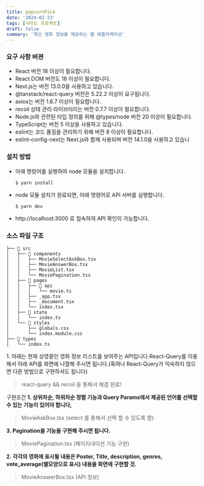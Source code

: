 ```yaml
---
title: popcornPick
date: '2024-02-23'
tags: [사이드 프로젝트]
draft: false
summary: '최신 영화 정보를 제공하는 웹 애플리케이션'
---
```


### 요구 사항 버젼

- React 버전 18 이상이 필요합니다.
- React DOM 버전도 18 이상이 필요합니다.
- Next.js는 버전 13.0.0을 사용하고 있습니다.
- @tanstack/react-query 버전은 5.22.2 이상이 요구됩니다.
- axios는 버전 1.6.7 이상이 필요합니다.
- recoil 상태 관리 라이브러리는 버전 0.7.7 이상이 필요합니다.
- Node.js와 관련된 타입 정의를 위해 @types/node 버전 20 이상이 필요합니다.
- TypeScript는 버전 5 이상을 사용하고 있습니다.
- eslint는 코드 품질을 관리하기 위해 버전 8 이상이 필요합니다.
- eslint-config-next는 Next.js와 함께 사용되며 버전 14.1.0을 사용하고 있습니

### 설치 방법

- 아래 명령어를 실행하여 node 모듈을 설치합니다.
  ```
  $ yarn install
  ```
- node 모듈 설치가 완료되면, 아래 명령어로 API 서버를 실행합니다.
  ```
  $ yarn dev
  ```
- http://localhost:3000 로 접속하여 API 확인이 가능합니다.

### 소스 파일 구조

```text
├── 📁 src
│   ├── 📁 components
│   │   ├── MovieSelectAskBox.tsx
│   │   ├── MovieAnswerBox.tsx
│   │   ├── MovieList.tsx
│   │   └── MoviePagination.tsx
│   ├── 📁 pages
│   │   ├── 📁 api
│   │   │   └── movie.ts
│   │   ├── _app.tsx
│   │   ├── _document.tsx
│   │   └── index.tsx
│   ├── 📁 state
│   │   └── index.ts
│   └── 📁 styles
│       ├── globals.css
│       └── index.module.css
├── 📁 types
│   └── index.ts
```

1. 아래는 현재 상영중인 영화 정보 리스트를 보여주는 API입니다.React-Query를 이용해서 아래 API를 화면에 나열해 주시면 됩니다.(혹여나 React-Query가 익숙하지 않으면 다른 방법으로 구현하셔도 됩니다)

> react-query && recoil 을 통해서 해결 완료!

구현조건
**1. 상위차순, 하위차순 정렬 기능과 Query Params에서 제공된 언어를 선택할수 있는 기능이 있어야 합니다,**

> MovieAskBox.tsx (select 를 통해서 선택 할 수 있도록 함)

**3. Pagination을 기능을 구현해 주시면 됩니다.**

> MoviePagination.tsx (페이지내이션 기능 구현)

**2. 각각의 영화에 표시될 내용은 Poster, Title, description, genres, vote_average(별모양으로 표시) 내용을 화면에 구현할 것.**

> MovieAnswerBox.tsx (API 정보)
